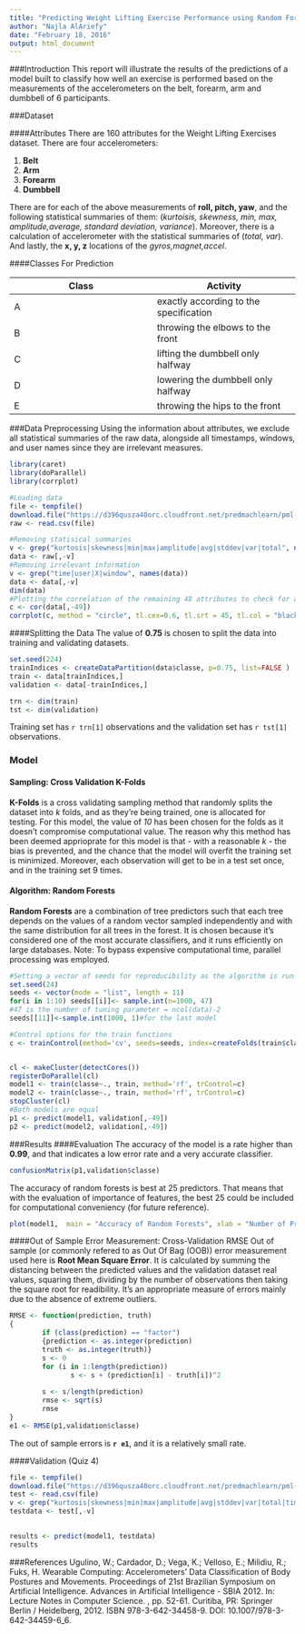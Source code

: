```yaml
---
title: "Predicting Weight Lifting Exercise Performance using Random Forests"
author: "Najla AlAriefy"
date: "February 18, 2016"
output: html_document
---
```


###Introduction
This report will illustrate the results of the predictions of a model built to classify how well an exercise is performed based on the measurements of the accelerometers on the belt, forearm, arm and dumbbell of 6 participants.   
 
###Dataset 

####Attributes
There are 160 attributes for the Weight Lifting Exercises dataset. There are four accelerometers:

1. **Belt**
2. **Arm**
3. **Forearm**
4. **Dumbbell**

There are for each of the above measurements of **roll, pitch, yaw**, and the following statistical summaries of them: (_kurtoisis, skewness, min, max, amplitude,average, standard deviation, variance_). Moreover, there is a calculation of accelerometer with the statistical summaries of (_total, var_). And lastly, the **x, y, z** locations of the _gyros,magnet,accel_. 



####Classes For Prediction
 
Class                                  | Activity
-------------------------------------- | --------------------------------------
 A                                     | exactly according to the specification
 B                                     | throwing the elbows to the front
 C                                     | lifting the dumbbell only halfway
 D                                     | lowering the dumbbell only halfway
 E                                     | throwing the hips to the front

 
###Data Preprocessing
Using the information about attributes, we exclude all statistical summaries of the raw data, alongside all timestamps, windows, and user names since they are irrelevant measures.

```r
library(caret)
library(doParallel)
library(corrplot)

#Loading data
file <- tempfile()
download.file("https://d396qusza40orc.cloudfront.net/predmachlearn/pml-training.csv", destfile=file, method="curl")
raw <- read.csv(file)
```
```r
#Removing statisical summaries
v <- grep("kurtosis|skewness|min|max|amplitude|avg|stddev|var|total", names(raw))
data <- raw[,-v]
#Removing irrelevant information
v <- grep("time|user|X|window", names(data))
data <- data[,-v]
dim(data)
#Plotting the correlation of the remaining 48 attributes to check for any apparent patterns / exploring the data
c <- cor(data[,-49])
corrplot(c, method = "circle", tl.cex=0.6, tl.srt = 45, tl.col = "black", type= "upper", order="alphabet")
```

####Splitting the Data
The value of **0.75** is chosen to split the data into training and validating datasets.
```r
set.seed(224)
trainIndices <- createDataPartition(data$classe, p=0.75, list=FALSE )
train <- data[trainIndices,]
validation <- data[-trainIndices,]
```

```r
trn <- dim(train)
tst <- dim(validation)
```

Training set has `r trn[1]` observations and the validation set has `r tst[1]` observations.

### Model  
#### Sampling: Cross Validation K-Folds
**K-Folds** is a cross validating sampling method that randomly splits the dataset into *k* folds, and as they're being trained, one is allocated for testing. For this model, the value of *10* has been chosen for the folds as it doesn't compromise computational value.
The reason why this method has been deemed apprioprate for this model is that - with a reasonable *k* - the bias is prevented, and the chance that the model will overfit the training set is minimized. Moreover, each observation will get to be in a test set once, and in the training set 9 times. 

#### Algorithm: Random Forests
**Random Forests** are a combination of tree predictors such that each tree depends on the values of a random vector sampled independently and with the same distribution for all trees in the forest. It is chosen because it's considered one of the most accurate classifiers, and it runs efficiently on large databases.
Note: To bypass expensive computational time, parallel processing was employed.

```r
#Setting a vector of seeds for reproducibility as the algorithm is run in parallel
set.seed(24)
seeds <- vector(mode = "list", length = 11) 
for(i in 1:10) seeds[[i]]<- sample.int(n=1000, 47) 
#47 is the number of tuning parameter = ncol(data)-2
seeds[[11]]<-sample.int(1000, 1)#for the last model

#Control options for the train functions
c <- trainControl(method='cv', seeds=seeds, index=createFolds(train$classe))


cl <- makeCluster(detectCores())
registerDoParallel(cl)
model1 <- train(classe~., train, method='rf', trControl=c)
model2 <- train(classe~., train, method='rf', trControl=c)
stopCluster(cl) 
#Both models are equal
p1 <- predict(model1, validation[,-49])
p2 <- predict(model2, validation[,-49])
```

###Results 
####Evaluation
The accuracy of the model is a rate higher than **0.99**, and that indicates a low error rate and a very accurate classifier.
```r
confusionMatrix(p1,validation$classe)
```
The accuracy of random forests is best at 25 predictors. That means that with the evaluation of importance of features, the best 25 could be included for computational conveniency (for future reference).  
```r
plot(model1,  main = "Accuracy of Random Forests", xlab = "Number of Predictors",ylab = "Accuracy", lwd = 4,col="Navy")
```

####Out of Sample Error Measurement: Cross-Validation RMSE
Out of sample (or commonly refered to as Out Of Bag (OOB)) error measurement used here is **Root Mean Square Error**. It is calculated by summing the distancing between the predicted values and the validation dataset real values, squaring them, dividing by the number of observations then taking the square root for readibility.
It's an appropriate measure of errors mainly due to the absence of extreme outliers. 
```r
RMSE <- function(prediction, truth)
{
        if (class(prediction) == "factor")
        {prediction <- as.integer(prediction)
        truth <- as.integer(truth)}
        s <- 0
        for (i in 1:length(prediction))
               s <- s + (prediction[i] - truth[i])^2
        
        s <- s/length(prediction)
        rmse <- sqrt(s)
        rmse 
}
e1 <- RMSE(p1,validation$classe) 
```
The out of sample errors is **`r e1`**, and it is a relatively small rate.

####Validation (Quiz 4)
```r
file <- tempfile()
download.file("https://d396qusza40orc.cloudfront.net/predmachlearn/pml-testing.csv", destfile=file, method="curl")
test <- read.csv(file)
v <- grep("kurtosis|skewness|min|max|amplitude|avg|stddev|var|total|time|user|X|window", names(test))
testdata <- test[,-v] 

 
results <- predict(model1, testdata)
results
```

###References
Ugulino, W.; Cardador, D.; Vega, K.; Velloso, E.; Milidiu, R.; Fuks, H. Wearable Computing: Accelerometers' Data Classification of Body Postures and Movements. Proceedings of 21st Brazilian Symposium on Artificial Intelligence. Advances in Artificial Intelligence - SBIA 2012. In: Lecture Notes in Computer Science. , pp. 52-61. Curitiba, PR: Springer Berlin / Heidelberg, 2012. ISBN 978-3-642-34458-9. DOI: 10.1007/978-3-642-34459-6_6. 